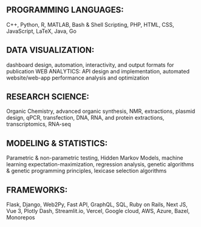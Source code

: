 ## PROGRAMMING LANGUAGES:

C++, Python, R, MATLAB, Bash & Shell Scripting, PHP, HTML, CSS, JavaScript, LaTeX, Java, Go


## DATA VISUALIZATION:

dashboard design, automation, interactivity, and output formats for publication WEB ANALYTICS: API design and implementation, automated website/web-app performance analysis
and optimization


## RESEARCH SCIENCE:

Organic Chemistry, advanced organic synthesis, NMR, extractions, plasmid design, qPCR, transfection, DNA, RNA, and protein extractions, transcriptomics, RNA-seq


## MODELING & STATISTICS:

Parametric & non-parametric testing, Hidden Markov Models, machine learning expectation-maximization, regression analysis, genetic algorithms & genetic programming principles, lexicase selection algorithms


## FRAMEWORKS:

Flask, Django, Web2Py, Fast API, GraphQL, SQL, Ruby on Rails, Next JS, Vue 3, Plotly Dash, Streamlit.io, Vercel, Google cloud, AWS, Azure, Bazel, Monorepos
